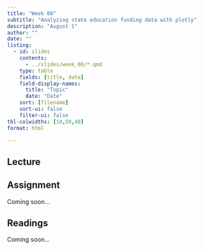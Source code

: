 ```yaml
---
title: "Week 08"
subtitle: "Analyzing state education funding data with plotly"
description: "August 1"
author: ""
date: ""
listing:
  - id: slides
    contents:
      - ../slides/week_08/*.qmd
    type: table
    fields: [title, date]
    field-display-names:
      title: "Topic"
      date: "Date"
    sort: [filename]
    sort-ui: false
    filter-ui: false
tbl-colwidths: [10,50,40]
format: html

---
```


## Lecture

::: {#slides}
:::

## Assignment

Coming soon...

## Readings

Coming soon...

